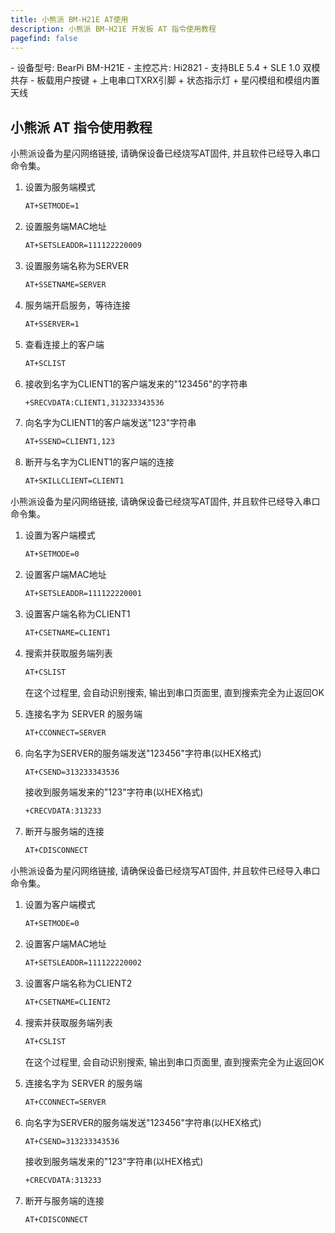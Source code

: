 ```yaml
---
title: 小熊派 BM-H21E AT使用
description: 小熊派 BM-H21E 开发板 AT 指令使用教程
pagefind: false
---
```


<Card title="设备信息" icon="information">
  - 设备型号: BearPi BM-H21E
  - 主控芯片: Hi2821
  - 支持BLE 5.4 + SLE 1.0 双模共存
  - 板载用户按键 + 上电串口TXRX引脚 + 状态指示灯 + 星闪模组和模组内置天线
</Card>

## 小熊派 AT 指令使用教程

<Tabs>
  <TabItem label="小熊派 AT(服务端)">
  <Aside type="note" title="提示">小熊派设备为星闪网络链接, 请确保设备已经烧写AT固件, 并且软件已经导入串口命令集。</Aside>

<Steps>

1. 设置为服务端模式

    ```bash
    AT+SETMODE=1
    ```

2. 设置服务端MAC地址

    ```bash 
    AT+SETSLEADDR=111122220009
    ```

3. 设置服务端名称为SERVER

    ```bash
    AT+SSETNAME=SERVER
    ```

4. 服务端开启服务，等待连接

    ```bash
    AT+SSERVER=1
    ```

5. 查看连接上的客户端

    ```bash
    AT+SCLIST
    ```

6. 接收到名字为CLIENT1的客户端发来的"123456"的字符串

    ```bash
    +SRECVDATA:CLIENT1,313233343536
    ```

7. 向名字为CLIENT1的客户端发送"123"字符串

    ```bash 
    AT+SSEND=CLIENT1,123
    ```

8. 断开与名字为CLIENT1的客户端的连接

    ```bash
    AT+SKILLCLIENT=CLIENT1
    ```

</Steps>

  </TabItem>

  <TabItem label="小熊派 AT(客户端1)">
  <Aside type="note" title="提示">小熊派设备为星闪网络链接, 请确保设备已经烧写AT固件, 并且软件已经导入串口命令集。</Aside>
<Steps>

1. 设置为客户端模式

    ```bash
    AT+SETMODE=0
    ```

2. 设置客户端MAC地址

    ```bash
    AT+SETSLEADDR=111122220001
    ```

3. 设置客户端名称为CLIENT1

    ```bash
    AT+CSETNAME=CLIENT1
    ```

4. 搜索并获取服务端列表

    ```bash
    AT+CSLIST
    ```

    <Aside type="note" title="提示">在这个过程里, 会自动识别搜索, 输出到串口页面里, 直到搜索完全为止返回OK</Aside>

5. 连接名字为 SERVER 的服务端

    ```bash
    AT+CCONNECT=SERVER
    ```

6. 向名字为SERVER的服务端发送"123456"字符串(以HEX格式)

    ```bash
    AT+CSEND=313233343536
    ```

    接收到服务端发来的"123"字符串(以HEX格式)

    ```bash
    +CRECVDATA:313233
    ```

7. 断开与服务端的连接

    ```bash
    AT+CDISCONNECT
    ```

</Steps>

  </TabItem>

  <TabItem label="小熊派 AT(客户端2)">
  <Aside type="note" title="提示">小熊派设备为星闪网络链接, 请确保设备已经烧写AT固件, 并且软件已经导入串口命令集。</Aside>
<Steps>

1. 设置为客户端模式

    ```bash
    AT+SETMODE=0
    ```

2. 设置客户端MAC地址

    ```bash
    AT+SETSLEADDR=111122220002
    ```

3. 设置客户端名称为CLIENT2

    ```bash
    AT+CSETNAME=CLIENT2
    ```

4. 搜索并获取服务端列表

    ```bash
    AT+CSLIST
    ```

    <Aside type="note" title="提示">在这个过程里, 会自动识别搜索, 输出到串口页面里, 直到搜索完全为止返回OK</Aside>

5. 连接名字为 SERVER 的服务端

    ```bash
    AT+CCONNECT=SERVER
    ```

6. 向名字为SERVER的服务端发送"123456"字符串(以HEX格式)

    ```bash
    AT+CSEND=313233343536
    ```

    接收到服务端发来的"123"字符串(以HEX格式)

    ```bash
    +CRECVDATA:313233
    ```

7. 断开与服务端的连接

    ```bash
    AT+CDISCONNECT
    ```

</Steps>

  </TabItem>
</Tabs>
